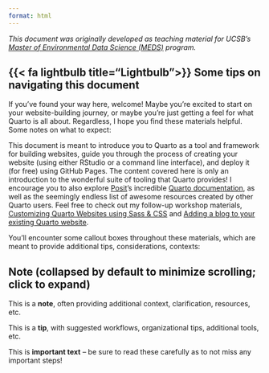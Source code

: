 ```yaml
---
format: html
---
```


*This document was originally developed as teaching material for UCSB's [Master of Environmental Data Science (MEDS)](https://bren.ucsb.edu/masters-programs/master-environmental-data-science/academics-meds) program.*

## {{< fa lightbulb title="Lightbulb">}} Some tips on navigating this document

If you've found your way here, welcome! Maybe you're excited to start on your website-building journey, or maybe you're just getting a feel for what Quarto is all about. Regardless, I hope you find these materials helpful. Some notes on what to expect:

This document is meant to introduce you to Quarto as a tool and framework for building websites, guide you through the process of creating your website (using either RStudio or a command line interface), and deploy it (for free) using GitHub Pages. The content covered here is only an introduction to the wonderful suite of tooling that Quarto provides! I encourage you to also explore [Posit](https://posit.co/)'s incredible [Quarto documentation](https://quarto.org/), as well as the seemingly endless list of awesome resources created by other Quarto users. Feel free to check out my follow-up workshop materials, [Customizing Quarto Websites using Sass & CSS](https://ucsb-meds.github.io/customizing-quarto-websites/#/title-slide) and [Adding a blog to your existing Quarto website](https://samanthacsik.github.io/talks_workshops/2022-10-24-quarto-blogs/).

You'll encounter some callout boxes throughout these materials, which are meant to provide additional tips, considerations, contexts:

::: {.callout-note collapse="true"}
## Note (collapsed by default to minimize scrolling; click to expand)

This is a **note**, often providing additional context, clarification, resources, etc.
:::

::: callout-tip
This is a **tip**, with suggested workflows, organizational tips, additional tools, etc.
:::

::: callout-important
This is **important text** -- be sure to read these carefully as to not miss any important steps!
:::
